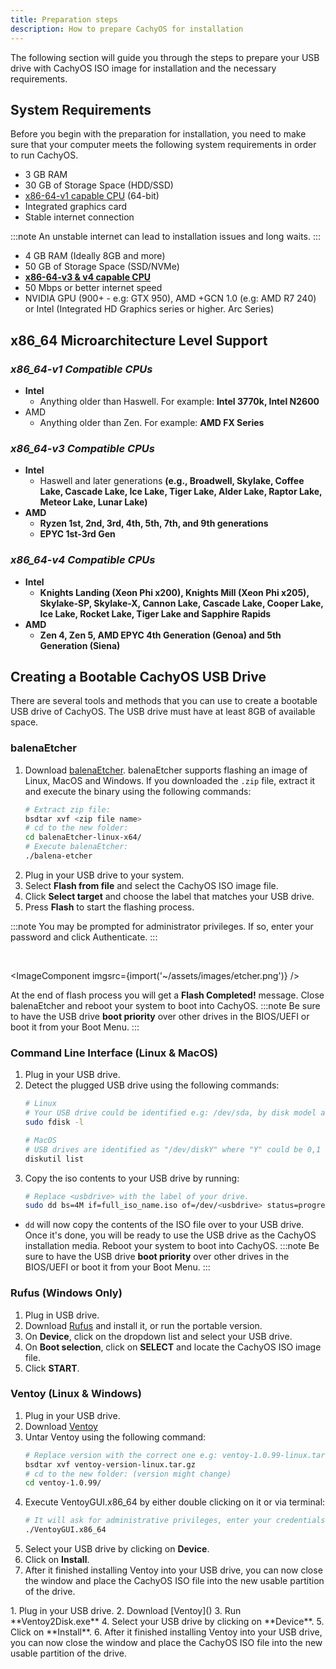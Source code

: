 ```yaml
---
title: Preparation steps
description: How to prepare CachyOS for installation
---
```



<Aside type="tip" title="Getting ready for CachyOS.">
   The following section will guide you through the steps to prepare your USB drive with CachyOS ISO image for installation and the necessary requirements.
</Aside>

## System Requirements

Before you begin with the preparation for installation, you need to make sure that your computer meets the following system requirements in order to run CachyOS.

<Tabs>

<TabItem label="Minimum requirements">

*   3 GB RAM
*   30 GB of Storage Space (HDD/SSD)
*   [x86-64-v1 capable CPU](/installation/installation_prepare#x86_64-v1-compatible-cpus) (64-bit)
*   Integrated graphics card
*   Stable internet connection

:::note
An unstable internet can lead to installation issues and long waits.
:::

</TabItem>

<TabItem label="Recommended requirements">

*   4 GB RAM (Ideally 8GB and more)
*   50 GB of Storage Space (SSD/NVMe)
*   [**x86-64-v3 & v4 capable CPU**](/installation/installation_prepare#x86_64-v3-compatible-cpus)
*   50 Mbps or better internet speed
*   NVIDIA GPU (900+ - e.g: GTX 950), AMD +GCN 1.0 (e.g: AMD R7 240) or Intel (Integrated HD Graphics series or higher. Arc Series)

</TabItem>

</Tabs>

## x86_64 Microarchitecture Level Support

### ***x86_64-v1 Compatible CPUs***

- **Intel**
   - Anything older than Haswell. For example: **Intel 3770k, Intel N2600**
- AMD
   - Anything older than Zen. For example: **AMD FX Series**


### ***x86_64-v3 Compatible CPUs***

- **Intel**
  - Haswell and later generations **(e.g., Broadwell, Skylake, Coffee Lake, Cascade Lake, Ice Lake, Tiger Lake, Alder Lake, Raptor Lake, Meteor Lake, Lunar Lake)**
- **AMD**
  - **Ryzen 1st, 2nd, 3rd, 4th, 5th, 7th, and 9th generations**
  - **EPYC 1st-3rd Gen**

### ***x86_64-v4 Compatible CPUs***

- **Intel**
  - **Knights Landing (Xeon Phi x200), Knights Mill (Xeon Phi x205), Skylake-SP, Skylake-X, Cannon Lake, Cascade Lake, Cooper Lake, Ice Lake, Rocket Lake, Tiger Lake and Sapphire Rapids**
- **AMD**
  - **Zen 4, Zen 5, AMD EPYC 4th Generation (Genoa) and 5th Generation (Siena)**

## Creating a Bootable CachyOS USB Drive

There are several tools and methods that you can use to create a bootable USB drive of CachyOS. The USB drive must have at least 8GB of available space.

### balenaEtcher

<Steps>

1. Download [balenaEtcher](<https://etcher.balena.io/>). balenaEtcher supports flashing an image of Linux, MacOS and Windows.
   If you downloaded the `.zip` file, extract it and execute the binary using the following commands:
      ```sh
      # Extract zip file:
      bsdtar xvf <zip file name>
      # cd to the new folder:
      cd balenaEtcher-linux-x64/
      # Execute balenaEtcher:
      ./balena-etcher
      ```
2. Plug in your USB drive to your system.
3. Select **Flash from file** and select the CachyOS ISO image file.
4. Click **Select target** and choose the label that matches your USB drive.
5. Press **Flash** to start the flashing process.

</Steps>

:::note
You may be prompted for administrator privileges. If so, enter your password and click Authenticate.
:::

<br />

<ImageComponent imgsrc={import('~/assets/images/etcher.png')} />

At the end of flash process you will get a **Flash Completed!** message. Close balenaEtcher and reboot your system to boot into CachyOS.
:::note
Be sure to have the USB drive **boot priority** over other drives in the BIOS/UEFI or boot it from your Boot Menu.
:::


### Command Line Interface (Linux & MacOS)

<Steps>

1. Plug in your USB drive.
2. Detect the plugged USB drive using the following commands:
   ```sh
   # Linux
   # Your USB drive could be identified e.g: /dev/sda, by disk model and size.
   sudo fdisk -l
   
   # MacOS
   # USB drives are identified as "/dev/diskY" where "Y" could be 0,1 etc.
   diskutil list 
   ```
3. Copy the iso contents to your USB drive by running:
   ```sh
   # Replace <usbdrive> with the label of your drive.
   sudo dd bs=4M if=full_iso_name.iso of=/dev/<usbdrive> status=progress oflag=sync
   ```
</Steps>

- `dd` will now copy the contents of the ISO file over to your USB drive. Once it's done, you will be ready to use the USB drive as the CachyOS installation media. Reboot your system to boot into CachyOS.
:::note
Be sure to have the USB drive **boot priority** over other drives in the BIOS/UEFI or boot it from your Boot Menu.
:::

### Rufus (Windows Only)

<Steps>

1. Plug in USB drive.
2. Download [Rufus](<https://rufus.ie/>) and install it, or run the portable version.
3. On **Device**, click on the dropdown list and select your USB drive.
4. On **Boot selection**, click on **SELECT** and locate the CachyOS ISO image file.
5. Click **START**.

</Steps>

### Ventoy (Linux & Windows)

<Tabs>

<TabItem label="Linux">

<Steps>

1. Plug in your USB drive.
2. Download [Ventoy](<https://www.ventoy.net/en/download.html>)
3. Untar Ventoy using the following command:
   ```sh
   # Replace version with the correct one e.g: ventoy-1.0.99-linux.tar.gz
   bsdtar xvf ventoy-version-linux.tar.gz
   # cd to the new folder: (version might change)
   cd ventoy-1.0.99/
   ```
4. Execute VentoyGUI.x86_64 by either double clicking on it or via terminal:
   ```sh
   # It will ask for administrative privileges, enter your credentials
   ./VentoyGUI.x86_64
   ```
5. Select your USB drive by clicking on **Device**.
6. Click on **Install**.
7. After it finished installing Ventoy into your USB drive, you can now close the window and place the CachyOS ISO file into the new usable partition of the drive.

</Steps>

</TabItem>

<TabItem label="Windows">

<Steps>
1. Plug in your USB drive.
2. Download [Ventoy](<https://www.ventoy.net/en/download.html>)
3. Run **Ventoy2Disk.exe**
4. Select your USB drive by clicking on **Device**.
5. Click on **Install**.
6. After it finished installing Ventoy into your USB drive, you can now close the window and place the CachyOS ISO file into the new usable partition of the drive.
</Steps>

</TabItem>

</Tabs>
